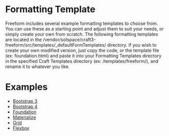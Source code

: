 # Formatting Template

Freeform includes several example formatting templates to choose from. You can use these as a starting point and adjust them to suit your needs, or simply create your own from scratch. The following formatting templates are located in the /vendor/solspace/craft3-freeform/src/templates/\_defaultFormTemplates/ directory. If you wish to create your own modified version, just copy the code, or the template file (ex: foundation.html) and paste it into your Formatting Templates directory in the specified Craft Templates directory (ex: /templates/freeform/), and rename it to whatever you like.

# Examples

- [Bootstrap 3](./bootstrap-3.mdx)
- [Bootstrap 4](./bootstrap-4.mdx)
- [Foundation](./foundation.mdx)
- [Materialize](./materialize.mdx)
- [Grid](./grid.mdx)
- [Flexbox](./flexbox.mdx)
